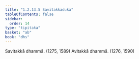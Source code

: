 ```yaml
---
title: "1.2.13.5 Savitakkaduka"
tableOfContents: false
sidebar:
  order: 14
type: "tipitaka"
basket: "ab"
book: "dhs"
---
```



<DynamicBreadcrumb />

<Division number="109" book="dhs" bookNo="29" page="14">

<Paragraph number="253" book="dhs">
Savitakkā dhammā. (<Emphasis>1275, 1589</Emphasis>)
</Paragraph>

<Paragraph number="254" book="dhs">
Avitakkā dhammā. (<Emphasis>1276, 1590</Emphasis>)
</Paragraph>
</Division>